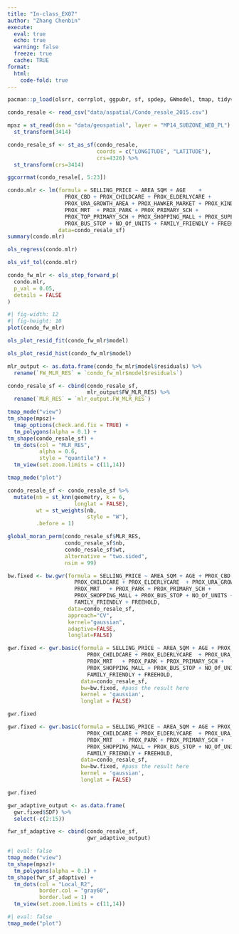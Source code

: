 ```yaml
---
title: "In-class_EX07"
author: "Zhang Chenbin"
execute: 
  eval: true
  echo: true
  warning: false
  freeze: true
  cache: TRUE
format: 
  html:
    code-fold: true
---
```


```r
pacman::p_load(olsrr, corrplot, ggpubr, sf, spdep, GWmodel, tmap, tidyverse, gtsummary, ggstatsplot, sfdep, see)
```

```r
condo_resale <- read_csv("data/aspatial/Condo_resale_2015.csv")
```

```r
mpsz = st_read(dsn = "data/geospatial", layer = "MP14_SUBZONE_WEB_PL") %>%
  st_transform(3414)
```

```r
condo_resale_sf <- st_as_sf(condo_resale,
                            coords = c("LONGITUDE", "LATITUDE"),
                            crs=4326) %>%
  st_transform(crs=3414)


```

```r
ggcorrmat(condo_resale[, 5:23])
```

```r
condo.mlr <- lm(formula = SELLING_PRICE ~ AREA_SQM + AGE    + 
                  PROX_CBD + PROX_CHILDCARE + PROX_ELDERLYCARE +
                  PROX_URA_GROWTH_AREA + PROX_HAWKER_MARKET + PROX_KINDERGARTEN + 
                  PROX_MRT  + PROX_PARK + PROX_PRIMARY_SCH + 
                  PROX_TOP_PRIMARY_SCH + PROX_SHOPPING_MALL + PROX_SUPERMARKET + 
                  PROX_BUS_STOP + NO_Of_UNITS + FAMILY_FRIENDLY + FREEHOLD, 
                data=condo_resale_sf)
summary(condo.mlr)
```

```r
ols_regress(condo.mlr)
```

```r
ols_vif_tol(condo.mlr)
```

```r
condo_fw_mlr <- ols_step_forward_p(
  condo.mlr,
  p_val = 0.05,
  details = FALSE
)

#| fig-width: 12
#| fig-height: 10
plot(condo_fw_mlr)
```

```r
ols_plot_resid_fit(condo_fw_mlr$model)
```

```r
ols_plot_resid_hist(condo_fw_mlr$model)
```

```r
mlr_output <- as.data.frame(condo_fw_mlr$model$residuals) %>%
  rename(`FW_MLR_RES` = `condo_fw_mlr$model$residuals`)
```

```r
condo_resale_sf <- cbind(condo_resale_sf,
                         mlr_output$FW_MLR_RES) %>%
  rename(`MLR_RES` = `mlr_output.FW_MLR_RES`)
```

```r
tmap_mode("view")
tm_shape(mpsz)+
  tmap_options(check.and.fix = TRUE) +
  tm_polygons(alpha = 0.1) +
tm_shape(condo_resale_sf) +  
  tm_dots(col = "MLR_RES",
          alpha = 0.6,
          style = "quantile") +
  tm_view(set.zoom.limits = c(11,14))
```

```r
tmap_mode("plot")
```

```r
condo_resale_sf <- condo_resale_sf %>%
  mutate(nb = st_knn(geometry, k = 6,
                     longlat = FALSE),
         wt = st_weights(nb,
                         style = "W"),
         .before = 1)
```

```r
global_moran_perm(condo_resale_sf$MLR_RES,
                  condo_resale_sf$nb,
                  condo_resale_sf$wt,
                  alternative = "two.sided",
                  nsim = 99)
```
```r
bw.fixed <- bw.gwr(formula = SELLING_PRICE ~ AREA_SQM + AGE + PROX_CBD + 
                     PROX_CHILDCARE + PROX_ELDERLYCARE  + PROX_URA_GROWTH_AREA + 
                     PROX_MRT   + PROX_PARK + PROX_PRIMARY_SCH + 
                     PROX_SHOPPING_MALL + PROX_BUS_STOP + NO_Of_UNITS + 
                     FAMILY_FRIENDLY + FREEHOLD, 
                   data=condo_resale_sf, 
                   approach="CV", 
                   kernel="gaussian", 
                   adaptive=FALSE, 
                   longlat=FALSE)
```

```r
gwr.fixed <- gwr.basic(formula = SELLING_PRICE ~ AREA_SQM + AGE + PROX_CBD + 
                         PROX_CHILDCARE + PROX_ELDERLYCARE  + PROX_URA_GROWTH_AREA + 
                         PROX_MRT   + PROX_PARK + PROX_PRIMARY_SCH + 
                         PROX_SHOPPING_MALL + PROX_BUS_STOP + NO_Of_UNITS + 
                         FAMILY_FRIENDLY + FREEHOLD, 
                       data=condo_resale_sf, 
                       bw=bw.fixed, #pass the result here
                       kernel = 'gaussian', 
                       longlat = FALSE)

gwr.fixed
```

```r
gwr.fixed <- gwr.basic(formula = SELLING_PRICE ~ AREA_SQM + AGE + PROX_CBD + 
                         PROX_CHILDCARE + PROX_ELDERLYCARE  + PROX_URA_GROWTH_AREA + 
                         PROX_MRT   + PROX_PARK + PROX_PRIMARY_SCH + 
                         PROX_SHOPPING_MALL + PROX_BUS_STOP + NO_Of_UNITS + 
                         FAMILY_FRIENDLY + FREEHOLD, 
                       data=condo_resale_sf, 
                       bw=bw.fixed, #pass the result here
                       kernel = 'gaussian', 
                       longlat = FALSE)

gwr.fixed
```

```r
gwr_adaptive_output <- as.data.frame(
  gwr.fixed$SDF) %>%
  select(-c(2:15))
```

```r
fwr_sf_adaptive <- cbind(condo_resale_sf,
                         gwr_adaptive_output)
```

```r
#| eval: false
tmap_mode("view")
tm_shape(mpsz)+
  tm_polygons(alpha = 0.1) +
tm_shape(fwr_sf_adaptive) +  
  tm_dots(col = "Local_R2",
          border.col = "gray60",
          border.lwd = 1) +
  tm_view(set.zoom.limits = c(11,14))
```

```r
#| eval: false
tmap_mode("plot")
```
